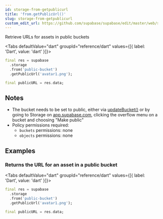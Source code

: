 ```yaml
---
id: storage-from-getpublicurl
title: 'from.getPublicUrl()'
slug: storage-from-getpublicurl
custom_edit_url: https://github.com/supabase/supabase/edit/master/web/spec/dart.yml
---
```



Retrieve URLs for assets in public buckets

<Tabs
  defaultValue="dart"
  groupId="reference/dart"
  values={[{ label: 'Dart', value: 'dart' }]}>

<TabItem value="dart">

```dart
final res = supabase
  .storage
  .from('public-bucket')
  .getPublicUrl('avatar1.png');

final publicURL = res.data;
```

</TabItem>

</Tabs>

## Notes

- The bucket needs to be set to public, either via [updateBucket()](/docs/reference/javascript/storage-updatebucket) or by going to Storage on [app.supabase.com](https://app.supabase.com), clicking the overflow menu on a bucket and choosing "Make public"
- Policy permissions required:
  - `buckets` permissions: none
  - `objects` permissions: none

## Examples

### Returns the URL for an asset in a public bucket

<Tabs
  defaultValue="dart"
  groupId="reference/dart"
  values={[{ label: 'Dart', value: 'dart' }]}>

<TabItem value="dart">

```dart
final res = supabase
  .storage
  .from('public-bucket')
  .getPublicUrl('avatar1.png');

final publicURL = res.data;
```

</TabItem>

</Tabs>
